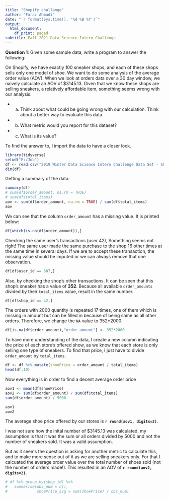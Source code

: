 ```yaml
---
title: "Shopify challange"
author: "Faraz Ahmadi"
date: "`r format(Sys.time(), '%d %B %Y')`"
output:
  html_document:
    df_print: paged
subtitle: Fall 2021 Data Science Intern Challenge
---
```


__Question 1__: Given some sample data, write a program to answer the following:

On Shopify, we have exactly 100 sneaker shops, and each of these shops sells only one model of shoe. We want to do some analysis of the average order value (AOV). When
we look at orders data over a 30 day window, we naively calculate an AOV of $3145.13.
Given that we know these shops are selling sneakers, a relatively affordable item,
something seems wrong with our analysis.

* a. Think about what could be going wrong with our calculation. Think about a better
way to evaluate this data.
* b. What metric would you report for this dataset?
* c. What is its value?


To find the answer to, I import the data to have a closer look. 

```r
library(tidyverse)
setwd("E:/Job")
df <- read.csv("2019 Winter Data Science Intern Challenge Data Set - Sheet1.csv")
dim(df)
```

Getting a summary of the data.
```r
summary(df)
# sum(df$order_amount, na.rm = TRUE)
# sum(df$total_items)
aov <- sum(df$order_amount, na.rm = TRUE) / sum(df$total_items)
aov
```

We can see that the column `order_amount` has a missing value. It is printed below:

```r
df[which(is.na(df$order_amount)),]
```

Checking the same user's transactions (user 42), Something seems not right! The same user made the same purchase to the shop 16 other times at the same time in several days. If we are to accept these transaction, the missing value should be imputed or we can always remove that one observation.

```r
df[df$user_id == 607,]
```

Also, by checking the shop's other transactions. It can be seen that this shop's sneaker has a value of __352__. Because all available `order_amounts` divided by their `total_items` value, result in the same number.

```r
df[df$shop_id == 42,]
```

The orders with 2000 quantity is repeated 17 times, one of them which is missing in amount but can be filled in because of being same as all other orders. Therefore, we change the `NA` value to 352*2000.

```r
df[is.na(df$order_amount),"order_amount"] <- 352*2000
```


To have more understanding of the data, I create a new column indicating the price of each store's offered show, as we know that each store is only selling one type of sneakers. To find that price, I just have to divide `order_amount` by `total_items`.

```r
df <- df %>% mutate(shoePrice = order_amount / total_items)
head(df,10)
```

Now everything is in order to find a decent average order price

```r
aov1 <- mean(df$shoePrice)
aov2 <- sum(df$order_amount) / sum(df$total_items)
sum(df$order_amount) / 5000

aov1
aov2
```

The average shoe price offered by our stores is __`r round(aov1, digits=2)`__.

I was not sure how the inital number of $3145.13 was calculated, my assumption is that it was the sum or all orders divided by 5000 and not the number of sneakers sold. It was a valid assumption.

But as it seems the question is asking for another metric to calculate this, and to make more sense out of it as we are selling sneakers only. For that I calcuated the average order value over the total number of shoes sold (not the number of orders made!). This resulted in an AOV of __`r round(aov2, digits=2)`__.


```r
# df %>% group_by(shop_id) %>% 
#   summarise(obs_num = n(),
#             shoePrice_avg = sum(shoePrice) / obs_num)
```


